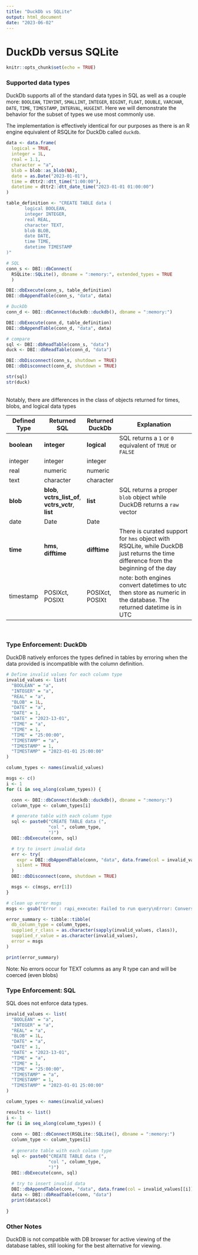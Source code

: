 ```yaml
---
title: "DuckDb vs SQLite"
output: html_document
date: "2023-06-02"
---
```


# DuckDb versus SQLite

```r
knitr::opts_chunk$set(echo = TRUE)
```

### Supported data types

DuckDb supports all of the standard data types in SQL as well as a couple more:
`BOOLEAN`, `TINYINT`, `SMALLINT`, `INTEGER`, `BIGINT`, `FLOAT`, `DOUBLE`, `VARCHAR`, `DATE`, `TIME`, `TIMESTAMP`, `INTERVAL`, `HUGEINT`.
Here we will demonstrate the behavior for the subset of types we use most commonly use.

The implementation is effectively identical for our purposes as there is an R engine equivalent of RSQLite for DuckDb called `duckdb`.


```r
data <- data.frame(
  logical = TRUE,
  integer = 1L,
  real = 1.1,
  character = "a",
  blob = blob::as_blob(NA),
  date = as.Date("2023-01-01"),
  time = dttr2::dtt_time("1:00:00"),
  datetime = dttr2::dtt_date_time("2023-01-01 01:00:00")
)

table_definition <- "CREATE TABLE data (
       logical BOOLEAN,
       integer INTEGER,
       real REAL,
       character TEXT,
       blob BLOB,
       date DATE,
       time TIME,
       datetime TIMESTAMP
)"

# SQL
conn_s <- DBI::dbConnect(
  RSQLite::SQLite(), dbname = ":memory:", extended_types = TRUE
  )

DBI::dbExecute(conn_s, table_definition)
DBI::dbAppendTable(conn_s, "data", data)

# DuckDb
conn_d <- DBI::dbConnect(duckdb::duckdb(), dbname = ":memory:")

DBI::dbExecute(conn_d, table_definition)
DBI::dbAppendTable(conn_d, "data", data)

```
```r
# compare
sql <- DBI::dbReadTable(conn_s, "data")
duck <- DBI::dbReadTable(conn_d, "data")

DBI::dbDisconnect(conn_s, shutdown = TRUE)
DBI::dbDisconnect(conn_d, shutdown = TRUE)

str(sql)
str(duck)

```

</br>
Notably, there are differences in the class of objects returned for times, blobs, and logical data types

|Defined Type|Returned SQL|Returned DuckDb|Explanation|
|------------|------------|------------|--------------------------------------|
|__boolean__|__integer__|__logical__|SQL returns a `1` or `0` equivalent of `TRUE` or `FALSE`|
|integer|integer|integer||
|real|numeric|numeric||
|text|character|character||
|__blob__|__blob__, __vctrs_list_of__, __vctrs_vctr__, __list__|__list__|SQL returns a proper `blob` object while DuckDB returns a `raw` vector|
|date|Date|Date|
|__time__|__hms__, __difftime__|__difftime__|There is curated support for `hms` object with RSQLite, while DuckDB just returns the time difference from the beginning of the day|
|timestamp|POSIXct, POSIXt|POSIXct, POSIXt|note: both engines convert datetimes to utc then store as numeric in the database. The returned datetime is in UTC|

</br>

### Type Enforcement: DuckDb

DuckDB natively enforces the types defined in tables by erroring when the data provided is incompatible with the column definition.

```r
# Define invalid values for each column type
invalid_values <- list(
  "BOOLEAN" = "a",
  "INTEGER" = "a",
  "REAL" = "a",
  "BLOB" = 1L,
  "DATE" = "a",
  "DATE" = 1,
  "DATE" = "2023-13-01",
  "TIME" = "a",
  "TIME" = 1,
  "TIME" = "25:00:00",
  "TIMESTAMP" = "a",
  "TIMESTAMP" = 1,
  "TIMESTAMP" = "2023-01-01 25:00:00"
)

column_types <- names(invalid_values)

msgs <- c()
i <- 1
for (i in seq_along(column_types)) {

  conn <- DBI::dbConnect(duckdb::duckdb(), dbname = ":memory:")
  column_type <- column_types[i]

  # generate table with each column type
  sql <- paste0("CREATE TABLE data (",
                "col ", column_type,
                ")")
  DBI::dbExecute(conn, sql)

  # try to insert invalid data
  err <- try(
    expr = DBI::dbAppendTable(conn, "data", data.frame(col = invalid_values[[i]])),
    silent = TRUE
  )
  DBI::dbDisconnect(conn, shutdown = TRUE)

  msgs <- c(msgs, err[1])
}

# clean up error msgs
msgs <- gsub("Error : rapi_execute: Failed to run query\nError: Conversion Error: ", "", msgs)

error_summary <- tibble::tibble(
  db_column_type = column_types,
  supplied_r_class = as.character(sapply(invalid_values, class)),
  supplied_r_value = as.character(invalid_values),
  error = msgs
)

print(error_summary)

```
Note: No errors occur for TEXT columns as any R type can and will be coerced (even blobs)

### Type Enforcement: SQL

SQL does not enforce data types.

``` r

invalid_values <- list(
  "BOOLEAN" = "a",
  "INTEGER" = "a",
  "REAL" = "a",
  "BLOB" = 1L,
  "DATE" = "a",
  "DATE" = 1,
  "DATE" = "2023-13-01",
  "TIME" = "a",
  "TIME" = 1,
  "TIME" = "25:00:00",
  "TIMESTAMP" = "a",
  "TIMESTAMP" = 1,
  "TIMESTAMP" = "2023-01-01 25:00:00"
)

column_types <- names(invalid_values)

results <- list()
i <- 1
for (i in seq_along(column_types)) {
  
  conn <- DBI::dbConnect(RSQLite::SQLite(), dbname = ":memory:")
  column_type <- column_types[i]
  
  # generate table with each column type
  sql <- paste0("CREATE TABLE data (",
                "col ", column_type,
                ")")
  DBI::dbExecute(conn, sql)
  
  # try to insert invalid data
  DBI::dbAppendTable(conn, "data", data.frame(col = invalid_values[[i]]))
  data <- DBI::dbReadTable(conn, "data")
  print(data$col)
  
}

```


### Other Notes
DuckDB is not compatible with DB browser for active viewing of the database tables, still looking for the best alternative for viewing.

